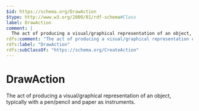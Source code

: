 ```yaml
---
$id: https://schema.org/DrawAction
$type: http://www.w3.org/2000/01/rdf-schema#Class
label: DrawAction
comment: |
  The act of producing a visual/graphical representation of an object, typically with a pen/pencil and paper as instruments.
rdfs:comment: "The act of producing a visual/graphical representation of an object, typically with a pen/pencil and paper as instruments."
rdfs:label: "DrawAction"
rdfs:subClassOf: "https://schema.org/CreateAction"
---
```


# DrawAction

The act of producing a visual/graphical representation of an object, typically with a pen/pencil and paper as instruments.

